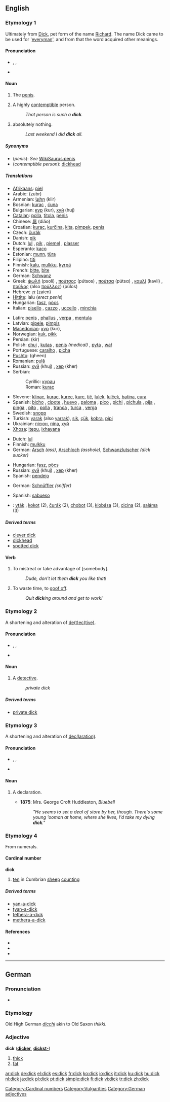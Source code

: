 {{also|Dick}}
==English==

===Etymology 1===
Ultimately from [[Dick]], pet form of the name [[Richard]]. The name Dick came to be used for '[[everyman]]', and from that the word acquired other meanings.

====Pronunciation====
* {{enPR|dĭk}}, {{IPA|/dɪk/}}, {{SAMPA|/dIk/}}
* {{audio|en-us-dick.ogg|Audio (US)}}
*: {{rhymes|ɪk}}

====Noun====
{{en-noun|s|-}}

# {{context|UK|US|coarse|slang}} The [[penis]].
# {{context|UK|US|offensive|coarse|slang}} A highly [[contemptible]] person.
#: ''That person is such a '''dick'''.''
# {{context|US|Canadian English|uncountable|slang}} absolutely nothing.
#: ''Last weekend I did '''dick''' all.''

=====Synonyms=====
* (''penis''): ''See'' [[WikiSaurus:penis]]
* (''contemptible person''): [[dickhead]]

=====Translations=====
{{trans-top|penis}}
<!--Note: put SLANG terms in this table, preferably coarse slang rather than taboo slang-->
* [[Afrikaans]]: [[piel]]
* Arabic: {{Arab|[[زبر]]}} (zubr) {{m}}
* Armenian: [[կլիր]] (klir)
* Bosnian: [[kurac]] {{m}}, [[ćuna]] {{f}}
* Bulgarian: [[кур]] (kur), [[хуй]] (huj)
* [[Catalan]]: [[polla]], [[titola]], [[penis]]
* Chinese: [[屌]] (diǎo)
* Croatian: [[kurac]], [[kurčina]], [[kita]], [[pimpek]], [[penis]]
* Czech: [[čurák]]
* Danish: [[pik]]
* Dutch: [[lul]] {{m}}, [[pik]] {{m}}, [[piemel]] {{m}}, [[plasser]] {{m}}
* Esperanto: [[kaco]]
* Estonian: [[munn]], [[türa]]
* Filipino: [[titi]]
* Finnish: [[kalu]], [[mulkku]], [[kyrpä]]
* French: [[bitte]], [[bite]] {{f}}
* German: [[Schwanz]] {{m}}
* Greek: [[ψωλή]] (psolí) {{f}}, [[πούτσος]] (pútsos) {{m}}, [[πούτσα]] (pútsα) {{f}}, [[καυλί]] (kavlí) {{n}}, [[πούλος]] (also [[πούλλος]]) (púlos) {{m}}
* Hebrew: [[זין]] (zaien)
* [[Hittite]]: lalu {{n}} (''erect penis'')
* Hungarian: [[fasz]], [[pöcs]]
* Italian: [[pisello]] {{m}}, [[cazzo]] {{m}}, [[uccello]] {{m}}, [[minchia]] {{f}}
{{trans-mid}}
* Latin: [[penis]] {{m}}, [[phallus]] {{m}}, [[verpa]] {{f}}, [[mentula]] {{f}}
* Latvian: [[pipele]], [[pimpis]]
* [[Macedonian]]: [[кур]] (kur), {{m}}
* Norwegian: [[kuk]], [[pikk]] {{m}}
* Persian: {{fa-Arab|[[کیر]]}} (kir)
* Polish: [[chuj]] {{m}}, [[kutas]] {{m}}, [[penis]] {{m}} ''(medical)''  , [[pyta]] {{f}}, [[wał]] {{m}}
* Portuguese: [[caralho]] {{m}}, [[picha]] {{f}}
* [[Pushto]]: {{fa-Arab|[[غین]]}} (gheen)
* Romanian: [[pulă]] {{f}}
* Russian: [[хуй]] (khuj) {{m}}, [[хер]] (kher) {{m}}
* Serbian:
*: Cyrillic: [[курац]] {{m}}
*: Roman: [[kurac]] {{m}}
* Slovene: [[klinac]], [[kurac]], [[kurec]], [[kurc]], [[tič]], [[lulek]], [[lulček]], [[batina]], [[cura]]
* Spanish: {{italbrac|all of this words are vulgar usage}} [[bicho]] {{m}} {{italbrac|Puerto Rico}}, [[cipote]] {{m}} {{italbrac|Spain}}, [[huevo]] {{m}} {{italbrac|Venezuela}}, [[paloma]] {{f}} {{italbrac|Venezuela}}, [[pico]] {{f}} {{italbrac|Chile}}, [[pichi]] {{m}} {{italbrac|Bolivia}}, [[pichula]] {{f}} {{italbrac|Peru}}, [[pija]] {{f}} {{italbrac|Argentina}}, [[pinga]] {{f}} {{italbrac|Costa Rica|Cuba|Dominican Republic|Guatemala|Panama|Peru|Spain's Canary Islands|Venezuela}}, [[pito]] {{m}} {{italbrac|Mexico}}, [[polla]] {{f}} {{italbrac|Spain standard usage}}, [[tranca]] {{f}} {{italbrac|Spain}}, [[turca]] {{f}} {{italbrac|Nicaragua}}, [[verga]] {{f}} {{italbrac|now especially El Salvador|Paraguay}}  <!--[[pene]] {{m}} (that's a rather formal usage, not vulgar),  I don't know where are these words used, meaning 'dick' :  [[carajo]] {{m}}, [[picha]] {{f}}, [[pipe]] {{m}}, [[pirula]] {{f}}, [[pirulo]] {{m}}, [[poste]] {{m}}- -->
* Swedish: [[snopp]] {{m}}
* Turkish: [[yarak]] (also [[yarrak]]), [[sik]], [[çük]], [[kobra]], [[pipi]]
* Ukrainian: [[пісюн]], [[піпа]], [[хуй]]
* [[Xhosa]]: [[itepu]], [[ixhayana]]
{{trans-bottom}}

{{trans-top|a highly contemptible person}}
<!--Note: put SLANG terms in this table-->
* Dutch: [[lul]] {{m}}
* Finnish: [[mulkku]]
* German: [[Arsch]] {{m}} ''(ass)'', [[Arschloch]] {{m}} ''(asshole)'', [[Schwanzlutscher]] ''(dick sucker)''
{{trans-mid}}
* Hungarian: [[fasz]], [[pöcs]]
* Russian: [[хуй]] (khuj) {{m}}, [[хер]] (kher) {{m}}
* Spanish: [[pendejo]] {{m}}
{{trans-bottom}}

{{trans-top|detective}}
* German: [[Schnüffler]] {{m}} ''(sniffer)''
{{trans-mid}}
* Spanish: [[sabueso]] {{m}}
{{trans-bottom}}

{{checktrans}}
* {{ttbc|Slovak}}: [[vták]] , [[kokot]] (2), [[čurák]] (2), [[chobot]] (3), [[klobása]] (3), [[cicina]] (2), [[saláma]] (3)

=====Derived terms=====
* [[clever dick]]
* [[dickhead]]
* [[spotted dick]]

====Verb====
{{en-verb}}

# To mistreat or take advantage of [somebody].
#: ''Dude, don't let them '''dick''' you like that!''
# To waste time, to [[goof off]].
#: ''Quit '''dick'''ing around and get to work!''

===Etymology 2===
A shortening and alteration of [[detective|de(t)ec(tive)]].

====Pronunciation====
* {{enPR|dĭk}}, {{IPA|/dɪk/}}, {{SAMPA|/dIk/}}
* {{audio|en-us-dick.ogg|Audio (US)}}
*: {{rhymes|ɪk}}

====Noun====
{{en-noun|s}}

# {{context|dated|US|slang}} A [[detective]].
#: ''private dick''

=====Derived terms=====
* [[private dick]]

===Etymology 3===
A shortening and alteration of [[declaration|dec(laration)]].

====Pronunciation====
* {{enPR|dĭk}}, {{IPA|/dɪk/}}, {{SAMPA|/dIk/}}
* {{audio|en-us-dick.ogg|Audio (US)}}
*: {{rhymes|ɪk}}

====Noun====
{{en-noun|s}}

# {{obsolete}} A declaration.
#* '''1875''': Mrs. George Croft Huddleston, ''Bluebell''
#*: ''"He seems to set a deal of store by her, though. There's some young 'ooman at home, where she lives, I'd take my dying '''dick'''."''

===Etymology 4===
{{wikipedia|Yan Tan Tethera}}
From {{Celtic.}} numerals.

====Cardinal number====
'''dick'''

# {{context|West Cumbrian|Borrowdale}} {{dialect}} [[ten]] in Cumbrian [[sheep]] [[counting]]

=====Derived terms=====
* [[yan-a-dick]]
* [[tyan-a-dick]]
* [[tethera-a-dick]]
* [[methera-a-dick]]

====References====
* {{cite book
| last = Wirght
| first = Peter
| title = Cumbrian Chat
| origyear = 1995
| publisher = Dalesman Publishing Company
| id = ISBN 185-568-092-0
| pages = 7
}}
* {{cite book
| last = Deakin
| first = Michael A.B.
| editor = Leigh-Lancaster, David
| title = The Name of the Number
| origyear = 2007
| url = http://books.google.co.uk/books?id=sSGPsbUdzuMC&printsec=frontcover&dq=The+Name+of+the+Number&client=firefox-a&sig=rltANTWrl82R7Ho4mEv0PivE698
| accessdate = 2008-05-17
| publisher = Australian Council for Educational Research
| id = ISBN 0864317573
| pages = 75
}}
* {{cite book
| last = Varvogli
| first = Aliki
| title = Annie Proulx's The Shipping News: A Reader's Guide
| origyear = 2002
| url = http://books.google.co.uk/books?id=YwW7f0jB9swC&printsec=frontcover&dq=subject:%22Proulx,+Annie%22&client=firefox-a&sig=1V4j_clhRbrJm7XnesnFDk8NU0Q
| accessdate = 2008-05-17
| publisher = Continuum International Publishing Group
| id = ISBN 0826452337
| pages = 24-25
}}

[[Category:Cardinal numbers]]
[[Category:Vulgarities]]

----

==German==

===Pronunciation===
* {{IPA|/dɪk/|lang=de}}

===Etymology===
Old High German ''[[dicchi]]'' akin to Old Saxon ''thikki''.

===Adjective===
'''dick''' ('''[[dicker]]''', '''[[dickst-]]''')

# [[thick]]
# [[fat]]

[[Category:German adjectives]]

[[ar:dick]]
[[de:dick]]
[[el:dick]]
[[es:dick]]
[[fr:dick]]
[[ko:dick]]
[[io:dick]]
[[it:dick]]
[[ku:dick]]
[[hu:dick]]
[[nl:dick]]
[[ja:dick]]
[[pl:dick]]
[[pt:dick]]
[[simple:dick]]
[[fi:dick]]
[[vi:dick]]
[[tr:dick]]
[[zh:dick]]